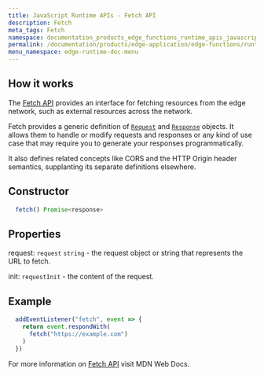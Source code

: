 ```yaml
---
title: JavaScript Runtime APIs - Fetch API
description: Fetch
meta_tags: Fetch
namespace: documentation_products_edge_functions_runtime_apis_javascript_fetch
permalink: /documentation/products/edge-application/edge-functions/runtime-apis/javascript/fetch/
menu_namespace: edge-runtime-doc-menu
---
```


## How it works

The [Fetch API](https://developer.mozilla.org/en-US/docs/Web/API/Fetch_API) provides an interface for fetching resources from the edge network, such as external resources across the network.

Fetch provides a generic definition of [`Request`](https://developer.mozilla.org/pt-BR/docs/Web/API/Request) and [`Response`](https://developer.mozilla.org/pt-BR/docs/Web/API/Response) objects. It allows them to handle or modify requests and responses or any kind of use case that may require you to generate your responses programmatically.

It also defines related concepts like CORS and the HTTP Origin header semantics, supplanting its separate definitions elsewhere.

## Constructor

```js
  fetch() Promise<response>
```
## Properties

request: `request` `string` - the request object or string that represents the URL to fetch.

init: `requestInit`  - the content of the request.

## Example

```js
  addEventListener("fetch", event => {
    return event.respondWith(
      fetch("https://example.com")
    )
  })
```

For more information on [Fetch API](https://developer.mozilla.org/en-US/docs/Web/API/Fetch_API) visit MDN Web Docs.
